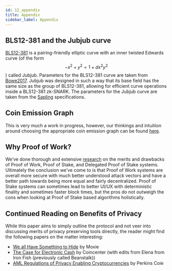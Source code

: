 ```yaml
---
id: 12_appendix
title: Appendix
sidebar_label: Appendix
---
```


## BLS12-381 and the Jubjub curve

[BLS12-381](https://github.com/zkcrypto/pairing/tree/e72660056e00c93d6b054dfb08ff34a1c67cb799/src/bls12_381) is a pairing-friendly elliptic curve with an inner twisted Edwards curve (of the form $$−x^2 + y^2 = 1 + dx^2y^2$$) called Jubjub. Parameters for the BLS12-381 curve are taken from [Bowe2017](https://github.com/ebfull/pairing/tree/e72660056e00c93d6b054dfb08ff34a1c67cb799/src/bls12_381). Jubjub was designed in such a way that its base field has the same size as the group of BLS12-381, allowing for efficient curve operations inside a BLS12-381 zk-SNARK. The parameters for the Jubjub curve are taken from the [Sapling](https://github.com/zcash/zips/blob/master/protocol/sapling.pdf) specifications.

## Coin Emission Graph

This is very much a work in progress, however, our thinkings and intuition around choosing the appropriate coin emission graph can be found [here](https://docs.google.com/document/d/1WjKRXHltLivcN08wiGfPrDsiBa7jgXeNlr1rOWEushg/edit#heading=h.kv49wpvtizgb).

## Why Proof of Work?

We’ve done thorough and extensive [research](https://www.notion.so/beanstalk/Why-PoW-is-a-Great-Choice-For-New-Layer-1-Blockchains-04438f79bea2444faead1b8fbd9220d0) on the merits and drawbacks of Proof of Work, Proof of Stake, and Delegated Proof of Stake systems. Ultimately the conclusion we’ve come to is that Proof of Work systems are overall more secure with much better understood attack vectors and have a better path towards being more equal and fairly decentralized. Proof of Stake systems can sometimes lead to better UI/UX with deterministic finality and sometimes faster block times, but the pros do not outweigh the cons when looking at Proof of Stake based algorithms holistically.

## Continued Reading on Benefits of Privacy

While this paper aims to simply outline the protocol and not veer into discussing merits of privacy preserving tools directly, the reader might find the following papers on the matter interesting:
*   [We all Have Something to Hide](https://moxie.org/2013/06/12/we-should-all-have-something-to-hide.html) by Moxie
*   [The Case for Electronic Cash](https://www.coincenter.org/the-case-for-electronic-cash/) by Coincenter (with edits from Elena from Iron Fish (previously called Beanstalk))
*   [AML Regulations of Privacy Enabling Cryptocurrencies](https://www.perkinscoie.com/images/content/2/3/237411/Perkins-Coie-LLP-White-Paper-AML-Regulation-of-Privacy-enablin.pdf) by Perkins Coie